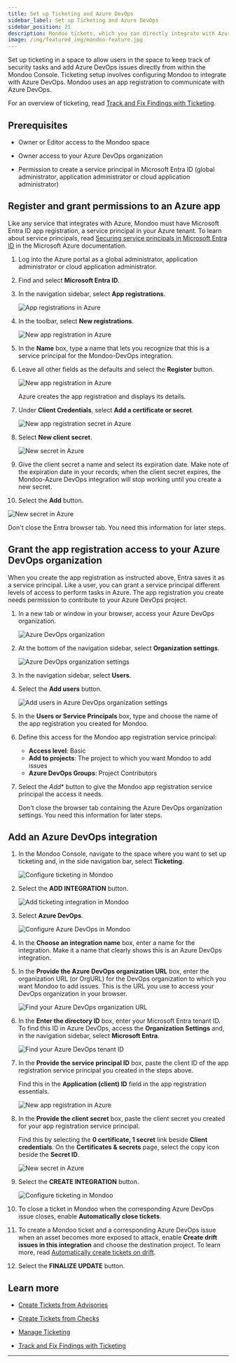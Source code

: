 ```yaml
---
title: Set up Ticketing and Azure DevOps
sidebar_label: Set up Ticketing and Azure DevOps
sidebar_position: 21
description: Mondoo tickets, which you can directly integrate with Azure DevOps, allow you to track remediation of important security findings. Set up an integration with Azure DevOps to start using tickets and include Mondoo data in your Azure DevOps issues.
image: /img/featured_img/mondoo-feature.jpg
---
```


Set up ticketing in a space to allow users in the space to keep track of security tasks and add Azure DevOps issues directly from within the Mondoo Console. Ticketing setup involves configuring Mondoo to integrate with Azure DevOps. Mondoo uses an app registration to communicate with Azure DevOps.

For an overview of ticketing, read [Track and Fix Findings with Ticketing](/platform/ticketing/overview/).

## Prerequisites

- Owner or Editor access to the Mondoo space

- Owner access to your Azure DevOps organization

- Permission to create a service principal in Microsoft Entra ID (global administrator, application administrator or cloud application administrator)

## Register and grant permissions to an Azure app

Like any service that integrates with Azure, Mondoo must have Microsoft Entra ID app registration, a service principal in your Azure tenant. To learn about service principals, read [Securing service principals in Microsoft Entra ID](https://learn.microsoft.com/en-us/entra/architecture/service-accounts-principal) in the Microsoft Azure documentation.

1. Log into the Azure portal as a global administrator, application administrator or cloud application administrator.

2. Find and select **Microsoft Entra ID**.

3. In the navigation sidebar, select **App registrations**.

   ![App registrations in Azure](/img/platform/ticketing/app-reg.png)

4. In the toolbar, select **New registrations**.

   ![New app registration in Azure](/img/platform/ticketing/new-app-reg.png)

5. In the **Name** box, type a name that lets you recognize that this is a service principal for the Mondoo-DevOps integration.

6. Leave all other fields as the defaults and select the **Register** button.

   ![New app registration in Azure](/img/platform/ticketing/created-app-reg.png)

   Azure creates the app registration and displays its details.

7. Under **Client Credentials**, select **Add a certificate or secret**.

   ![New app registration secret in Azure](/img/platform/ticketing/add-cert.png)

8. Select **New client secret**.

   ![New secret in Azure](/img/platform/ticketing/add-secret.png)

9. Give the client secret a name and select its expiration date. Make note of the expiration date in your records; when the client secret expires, the Mondoo-Azure DevOps integration will stop working until you create a new secret.

10. Select the **Add** button.

   ![New secret in Azure](/img/platform/ticketing/created-secret.png)

Don't close the Entra browser tab. You need this information for later steps.

## Grant the app registration access to your Azure DevOps organization

When you create the app registration as instructed above, Entra saves it as a service principal. Like a user, you can grant a service principal different levels of access to perform tasks in Azure. The app registration you create needs permission to contribute to your Azure DevOps project.

1. In a new tab or window in your browser, access your Azure DevOps organization.

   ![Azure DevOps organization](/img/platform/ticketing/devops-org.png)

2. At the bottom of the navigation sidebar, select **Organization settings**.

   ![Azure DevOps organization settings](/img/platform/ticketing/devops-org.png)

3. In the navigation sidebar, select **Users**.

4. Select the **Add users** button.

   ![Add users in Azure DevOps organization settings](/img/platform/ticketing/add-user.png)

5. In the **Users or Service Principals** box, type and choose the name of the app registration you created for Mondoo.

6. Define this access for the Mondoo app registration service principal:

   - **Access level**: Basic
   - **Add to projects**: The project to which you want Mondoo to add issues
   - **Azure DevOps Groups**: Project Contributors

7. Select the *Add** button to give the Mondoo app registration service principal the access it needs.

   Don't close the browser tab containing the Azure DevOps organization settings. You need this information for later steps.

## Add an Azure DevOps integration

1. In the Mondoo Console, navigate to the space where you want to set up ticketing and, in the side navigation bar, select **Ticketing**.

   ![Configure ticketing in Mondoo](/img/platform/ticketing/ticketing-blank.png)

2. Select the **ADD INTEGRATION** button.

   ![Add ticketing integration in Mondoo](/img/platform/ticketing/ticketing-integrations.png)

3. Select **Azure DevOps**.

   ![Configure Azure DevOps in Mondoo](/img/platform/ticketing/add-devops-top.png)

4. In the **Choose an integration name** box, enter a name for the integration. Make it a name that clearly shows this is an Azure DevOps integration.

5. In the **Provide the Azure DevOps organization URL** box, enter the organization URL (or OrgURL) for the DevOps organization to which you want Mondoo to add issues. This is the URL you use to access your DevOps organization in your browser.

   ![Find your Azure DevOps organization URL](/img/platform/ticketing/orgurl.png)

6. In the **Enter the directory ID** box, enter your Microsoft Entra tenant ID. To find this ID in Azure DevOps, access the **Organization Settings** and, in the navigation sidebar, select **Microsoft Entra**.

   ![Find your Azure DevOps tenant ID](/img/platform/ticketing/tenant-id.png)

7. In the **Provide the service principal ID** box, paste the client ID of the app registration service principal you created in the steps above.

   Find this in the **Application (client) ID** field in the app registration essentials.

   ![New app registration in Azure](/img/platform/ticketing/created-app-reg.png)

8. In the **Provide the client secret** box, paste the client secret you created for your app registration service principal.

   Find this by selecting the **0 certificate, 1 secret** link beside **Client credentials**. On the **Certificates & secrets** page, select the copy icon beside the **Secret ID**.

   ![New secret in Azure](/img/platform/ticketing/created-secret.png)

9. Select the **CREATE INTEGRATION** button.

   ![Configure ticketing in Mondoo](/img/platform/ticketing/add-devops-final.png)

10. To close a ticket in Mondoo when the corresponding Azure DevOps issue closes, enable **Automatically close tickets**.

11. To create a Mondoo ticket and a corresponding Azure DevOps issue when an asset becomes more exposed to attack, enable **Create drift issues in this integration** and choose the destination project. To learn more, read [Automatically create tickets on drift](/platform/ticketing/manage#automatically-create-tickets-on-drift).

12. Select the **FINALIZE UPDATE** button.

## Learn more

- [Create Tickets from Advisories](/platform/ticketing/advisories/)

- [Create Tickets from Checks](/platform/ticketing/checks/)

- [Manage Ticketing](/platform/ticketing/manage/)

- [Track and Fix Findings with Ticketing](/platform/ticketing/overview/)

---
